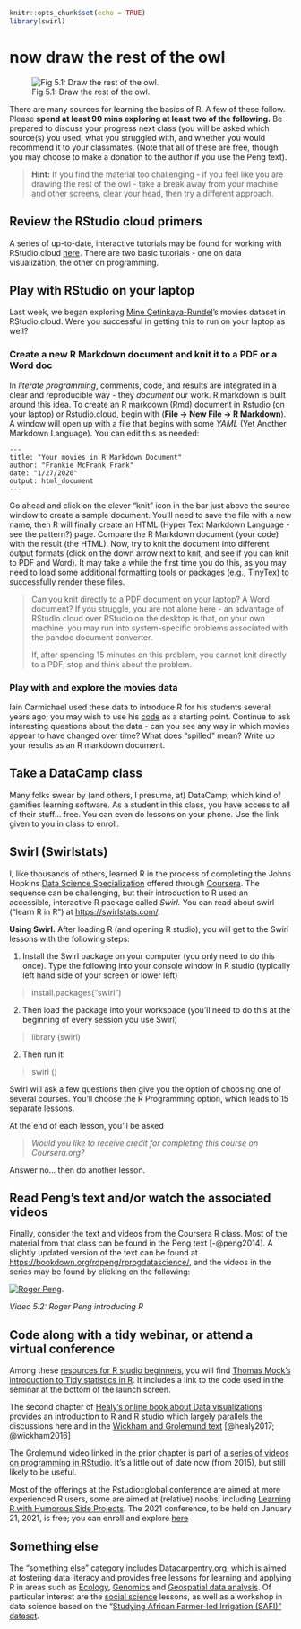 ```r
knitr::opts_chunk$set(echo = TRUE)
library(swirl)
```

# now draw the rest of the owl

![Fig 5.1: Draw the rest of the owl.](images/InkedrCr9A_LI.jpg)

There are many sources for learning the basics of R. A few of these follow. Please **spend at least 90 mins exploring at least two of the following.** Be prepared to discuss your progress next class (you will be asked which source(s) you used, what you struggled with, and whether you would recommend it to your classmates. (Note that all of these are free, though you may choose to make a donation to the author if you use the Peng text).

> **Hint:** If you find the material too challenging - if you feel like you are drawing the rest of the owl - take a break away from your machine and other screens, clear your head, then try a different approach.

## Review the RStudio cloud primers

A series of up-to-date, interactive tutorials may be found for working with RStudio.cloud [here](https://rstudio.cloud/learn/primers). There are two basic tutorials - one on data visualization, the other on programming.

## Play with RStudio on your laptop

Last week, we began exploring [Mine Çetinkaya-Rundel](http://www2.stat.duke.edu/~mc301/)'s movies dataset in RStudio.cloud. Were you successful in getting this to run on your laptop as well?

### Create a new R Markdown document and knit it to a PDF or a Word doc

In *literate programming*, comments, code, and results are integrated in a clear and reproducible way - they *document* our work. R markdown is built around this idea. To create an R markdown (Rmd) document in Rstudio (on your laptop) or Rstudio.cloud, begin with (**File -\> New File -\> R Markdown**). A window will open up with a file that begins with some *YAML* (Yet Another Markdown Language). You can edit this as needed:

    ---
    title: "Your movies in R Markdown Document"
    author: "Frankie McFrank Frank"
    date: "1/27/2020"
    output: html_document
    ---

Go ahead and click on the clever "knit" icon in the bar just above the source window to create a sample document. You'll need to save the file with a new name, then R will finally create an HTML (Hyper Text Markdown Language - see the pattern?) page. Compare the R Markdown document (your code) with the result (the HTML). Now, try to knit the document into different output formats (click on the down arrow next to knit, and see if you can knit to PDF and Word). It may take a while the first time you do this, as you may need to load some additional formatting tools or packages (e.g., TinyTex) to successfully render these files.

> Can you knit directly to a PDF document on your laptop? A Word document? If you struggle, you are not alone here - an advantage of RStudio.cloud over RStudio on the desktop is that, on your own machine, you may run into system-specific problems associated with the pandoc document converter.
>
> If, after spending 15 minutes on this problem, you cannot knit directly to a PDF, stop and think about the problem.

### Play with and explore the movies data

Iain Carmichael used these data to introduce R for his students several years ago; you may wish to use his [code](https://idc9.github.io/stor390/notes/getting_started/getting_started.html) as a starting point. Continue to ask interesting questions about the data - can you see any way in which movies appear to have changed over time? What does "spilled" mean? Write up your results as an R markdown document.

## Take a DataCamp class

Many folks swear by (and others, I presume, at) DataCamp, which kind of gamifies learning software. As a student in this class, you have access to all of their stuff... free. You can even do lessons on your phone. Use the link given to you in class to enroll.

## Swirl (Swirlstats)

I, like thousands of others, learned R in the process of completing the Johns Hopkins [Data Science Specialization](https://jhudatascience.org/courses.html) offered through [Coursera](https://www.coursera.org/). The sequence can be challenging, but their introduction to R used an accessible, interactive R package called *Swirl.* You can read about swirl ("learn R in R") at <https://swirlstats.com/>.

**Using Swirl.** After loading R (and opening R studio), you will get to the Swirl lessons with the following steps:

1)  Install the Swirl package on your computer (you only need to do this once). Type the following into your console window in R studio (typically left hand side of your screen or lower left)

> install.packages("swirl")

2)  Then load the package into your workspace (you'll need to do this at the beginning of every session you use Swirl)

> library (swirl)

2)  Then run it!

> swirl ()

Swirl will ask a few questions then give you the option of choosing one of several courses. You'll choose the R Programming option, which leads to 15 separate lessons.

At the end of each lesson, you'll be asked

> *Would you like to receive credit for completing this course on Coursera.org?*

Answer no... then do another lesson.

## Read Peng's text and/or watch the associated videos

Finally, consider the text and videos from the Coursera R class. Most of the material from that class can be found in the Peng text [-@peng2014]. A slightly updated version of the text can be found at <https://bookdown.org/rdpeng/rprogdatascience/>, and the videos in the series may be found by clicking on the following:

[![Roger Peng](https://img.youtube.com/vi/wy0h1f5awRI/0.jpg)](https://youtu.be/wy0h1f5awRI).

*Video 5.2: Roger Peng introducing R*

## Code along with a tidy webinar, or attend a virtual conference

Among these [resources for R studio beginners](https://education.rstudio.com/learn/beginner/), you will find [Thomas Mock's introduction to Tidy statistics in R](https://rstudio.com/resources/webinars/a-gentle-introduction-to-tidy-statistics-in-r/). It includes a link to the code used in the seminar at the bottom of the launch screen.

The second chapter of [Healy's online book about Data visualizations](https://socviz.co/) provides an introduction to R and R studio which largely parallels the discussions here and in the [Wickham and Grolemund text](https://r4ds.had.co.nz/index.html) [@healy2017; @wickham2016]

The Grolemund video linked in the prior chapter is part of [a series of videos on programming in RStudio](https://rstudio.com/resources/webinars/programming-part-1-writing-code-in-rstudio/?wvideo=k8kz4e0p2v). It's a little out of date now (from 2015), but still likely to be useful.

Most of the offerings at the Rstudio::global conference are aimed at more experienced R users, some are aimed at (relative) noobs, including [Learning R with Humorous Side Projects](https://gbr01.safelinks.protection.outlook.com/?url=https%3A%2F%2Finfo.rstudio.com%2Ff00xY0S0YZ017X2eNCNtb0r&data=04%7C01%7Cdavid.a.egan%40merseyside.police.uk%7C0bcfc46873594beb93b408d8b7002ba3%7Cf3955ea24c5d4e27ab8df6f577fa122d%7C0%7C0%7C637460558642128429%7CUnknown%7CTWFpbGZsb3d8eyJWIjoiMC4wLjAwMDAiLCJQIjoiV2luMzIiLCJBTiI6Ik1haWwiLCJXVCI6Mn0%3D%7C1000&sdata=m1xysQw%2F9Y1VwGVgSa0Q0DS2Y2UAdCbtE245ccMo1GE%3D&reserved=0). The 2021 conference, to be held on January 21, 2021, is free; you can enroll and explore [here](https://global.rstudio.com/student/catalog)

## Something else

The "something else" category includes Datacarpentry.org, which is aimed at fostering data literacy and provides free lessons for learning and applying R in areas such as [Ecology](https://datacarpentry.org/R-ecology-lesson/), [Genomics](https://datacarpentry.org/genomics-r-intro/) and [Geospatial data analysis](https://datacarpentry.org/r-intro-geospatial/). Of particular interest are the [social science](https://datacarpentry.org/r-socialsci/) lessons, as well as a workshop in data science based on the "[Studying African Farmer-led Irrigation (SAFI)" dataset](https://datacarpentry.org/socialsci-workshop/).
